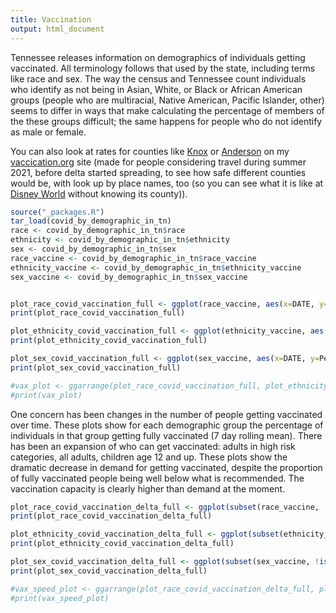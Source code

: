 ```yaml
---
title: Vaccination
output: html_document
---
```



Tennessee releases information on demographics of individuals getting vaccinated. All terminology follows that used by the state, including terms like race and sex. The way the census and Tennessee count individuals who identify as not being in Asian, White, or Black or African American groups (people who are multiracial, Native American, Pacific Islander, other) seems to differ in ways that make calculating the percentage of members of the these groups difficult; the same happens for people who do not identify as male or female.

You can also look at rates for counties like [Knox](https://vaccication.org/counties/Knox_TN.html) or [Anderson](https://vaccication.org/counties/Anderson_TN.html) on my [vaccication.org](https://vaccication.org) site (made for people considering travel during summer 2021, before delta started spreading, to see how safe different counties would be, with look up by place names, too (so you can see what it is like at [Disney World](https://vaccication.org/counties/Orange_FL.html) without knowing its county)).

```r
source("_packages.R")
tar_load(covid_by_demographic_in_tn)
race <- covid_by_demographic_in_tn$race
ethnicity <- covid_by_demographic_in_tn$ethnicity
sex <- covid_by_demographic_in_tn$sex
race_vaccine <- covid_by_demographic_in_tn$race_vaccine
ethnicity_vaccine <- covid_by_demographic_in_tn$ethnicity_vaccine
sex_vaccine <- covid_by_demographic_in_tn$sex_vaccine


plot_race_covid_vaccination_full <- ggplot(race_vaccine, aes(x=DATE, y=PercentFullyVaccinated, group=Race)) + geom_line(aes(colour=Race))+ xlab("Date") + ylim(0,100) + theme_light() + ylab("Percentage of people fully vaccinated") 
print(plot_race_covid_vaccination_full)

plot_ethnicity_covid_vaccination_full <- ggplot(ethnicity_vaccine, aes(x=DATE, y=PercentFullyVaccinated, group=Ethnicity)) + geom_line(aes(colour=Ethnicity))+ xlab("Date") + theme_light() + ylim(0,100) + ylab("Percentage of people fully vaccinated") 
print(plot_ethnicity_covid_vaccination_full)

plot_sex_covid_vaccination_full <- ggplot(sex_vaccine, aes(x=DATE, y=PercentFullyVaccinated, group=Sex)) + geom_line(aes(colour=Sex))+ xlab("Date") + theme_light() + ylim(0,100) + ylab("Percentage of people fully vaccinated") 
print(plot_sex_covid_vaccination_full)

#vax_plot <- ggarrange(plot_race_covid_vaccination_full, plot_ethnicity_covid_vaccination_full, plot_sex_covid_vaccination_full, labels=c("", "", ""), ncol=3, nrow=1)
#print(vax_plot)
```

One concern has been changes in the number of people getting vaccinated over time. These plots show for each demographic group the percentage of individuals in that group getting fully vaccinated (7 day rolling mean). There has been an expansion of who can get vaccinated: adults in high risk categories, all adults, children age 12 and up. These plots show the dramatic decrease in demand for getting vaccinated, despite the proportion of fully vaccinated people being well below what is recommended. The vaccination capacity is clearly higher than demand at the moment.

```r

plot_race_covid_vaccination_delta_full <- ggplot(subset(race_vaccine, !is.na(race_vaccine$IncreasePercentFullyVaccinated7Day)), aes(x=DATE, y=IncreasePercentFullyVaccinated7Day, group=Race)) + geom_line(aes(colour=Race))+ theme_light() + xlab("Date") + ylab("Daily % of people becoming fully vaccinated per day \n(seven day mean)") 
print(plot_race_covid_vaccination_delta_full)

plot_ethnicity_covid_vaccination_delta_full <- ggplot(subset(ethnicity_vaccine, !is.na(ethnicity_vaccine$IncreasePercentFullyVaccinated7Day)), aes(x=DATE, y=IncreasePercentFullyVaccinated7Day, group=Ethnicity)) + geom_line(aes(colour=Ethnicity))+ theme_light() + xlab("Date") + ylab("Daily % of people becoming fully vaccinated per day \n(seven day mean)") 
print(plot_ethnicity_covid_vaccination_delta_full)

plot_sex_covid_vaccination_delta_full <- ggplot(subset(sex_vaccine, !is.na(sex_vaccine$IncreasePercentFullyVaccinated7Day)), aes(x=DATE, y=IncreasePercentFullyVaccinated7Day, group=Sex)) + geom_line(aes(colour=Sex))+ theme_light() + xlab("Date") + ylab("Daily % of people becoming fully vaccinated per day \n(seven day mean)") 
print(plot_sex_covid_vaccination_delta_full)

#vax_speed_plot <- ggarrange(plot_race_covid_vaccination_delta_full, plot_ethnicity_covid_vaccination_delta_full, plot_sex_covid_vaccination_delta_full, labels=c("", "", ""), ncol=3, nrow=1)
#print(vax_speed_plot)
```
